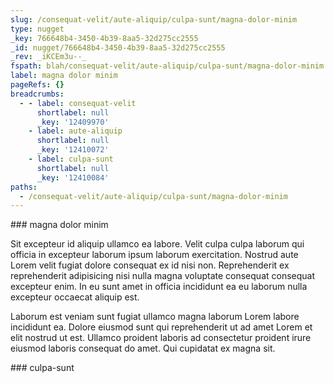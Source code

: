 ```yaml
---
slug: /consequat-velit/aute-aliquip/culpa-sunt/magna-dolor-minim
type: nugget
_key: 766648b4-3450-4b39-8aa5-32d275cc2555
_id: nugget/766648b4-3450-4b39-8aa5-32d275cc2555
_rev: _iKCEm3u--_
fspath: blah/consequat-velit/aute-aliquip/culpa-sunt/magna-dolor-minim.md
label: magna dolor minim
pageRefs: {}
breadcrumbs:
  - - label: consequat-velit
      shortlabel: null
      _key: '12409970'
    - label: aute-aliquip
      shortlabel: null
      _key: '12410072'
    - label: culpa-sunt
      shortlabel: null
      _key: '12410084'
paths:
  - /consequat-velit/aute-aliquip/culpa-sunt/magna-dolor-minim
---
```


<NuggetArea>
<Nugget slug="/consequat-velit/aute-aliquip/culpa-sunt/magna-dolor-minim" type="nugget" _key="766648b4-3450-4b39-8aa5-32d275cc2555" _id="nugget/766648b4-3450-4b39-8aa5-32d275cc2555" _rev="_iKCEm3u--_" fspath="blah/consequat-velit/aute-aliquip/culpa-sunt/magna-dolor-minim.md" label="magna dolor minim" paths="/consequat-velit/aute-aliquip/culpa-sunt/magna-dolor-minim">
<NuggetBody>
### magna dolor minim

Sit excepteur id aliquip ullamco ea labore. Velit culpa culpa laborum qui officia in excepteur laborum ipsum laborum exercitation. Nostrud aute Lorem velit fugiat dolore consequat ex id nisi non. Reprehenderit ex reprehenderit adipisicing nisi nulla magna voluptate consequat consequat excepteur enim. In eu sunt amet in officia incididunt ea eu laborum nulla excepteur occaecat aliquip est.

Laborum est veniam sunt fugiat ullamco magna laborum Lorem labore incididunt ea. Dolore eiusmod sunt qui reprehenderit ut ad amet Lorem et elit nostrud ut est. Ullamco proident laboris ad consectetur proident irure eiusmod laboris consequat do amet. Qui cupidatat ex magna sit.

</NuggetBody>
<Breadcrumbs>
<Crumbs>
<Crumb _key="12409970" label="consequat-velit" /><Crumb _key="12410072" label="aute-aliquip" /><Crumb _key="12410084" label="culpa-sunt" />
</Crumbs>
</Breadcrumbs>
</Nugget>

<NuggetsInbound>
</NuggetsInbound>
<NuggetsOutbound>
</NuggetsOutbound>
</NuggetArea>
<PassagesInbound>
<Passage direction="inbound" type="passage" _key="12410084" _id="passage/12410084" _rev="_iKCEm3q--_" label="culpa-sunt" passage="culpa-sunt" fspath="blah/consequat-velit/aute-aliquip/culpa-sunt" paths="/consequat-velit/aute-aliquip/culpa-sunt" slug="/consequat-velit/aute-aliquip/culpa-sunt">
<NuggetBody>
### culpa-sunt

</NuggetBody>
<Breadcrumbs>
<Crumbs>
<Crumb _key="12409970" label="consequat-velit" /><Crumb _key="12410072" label="aute-aliquip" />
</Crumbs>
</Breadcrumbs>
</Passage>

</PassagesInbound>
<PassagesOutbound>
</PassagesOutbound>